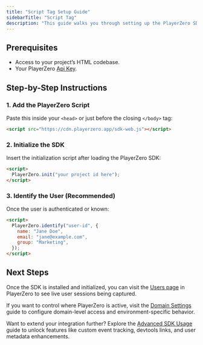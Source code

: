 ```yaml
---
title: "Script Tag Setup Guide"
sidebarTitle: "Script Tag"
description: "This guide walks you through setting up the PlayerZero SDK using a script tag to start monitoring and improving your frontend applications."
---
```


## Prerequisites
- Access to your project’s HTML codebase.
- Your PlayerZero [Api Key](https://go.playerzero.app/setting/api-tokens).

## Step-by-Step Instructions

### 1. Add the PlayerZero Script

Paste this inside your `<head>` or just before the closing `</body>` tag:

```html
<script src="https://cdn.playerzero.app/sdk-web.js"></script>
```
### 2. Initialize the SDK

Insert the initialization script after loading the PlayerZero SDK:

```html
<script>
  PlayerZero.init("your project id here");
</script>
```

### 3. Identify the User (Recommended)

Once the user is authenticated or known:

```html
<script>
  PlayerZero.identify("user-id", {
    name: "Jane Doe",
    email: "jane@example.com",
    group: "Marketing",
  });
</script>
```

## Next Steps

Once the SDK is installed and initialized, you can visit the [Users page](https://go.playerzero.app/users) in PlayerZero to see live user sessions being captured.

If you want to control where PlayerZero is active, visit the [Domain Settings](/developer-guide/configuration-guides/capturing-user-sessions/domain-settings) guide to configure domain-level access and environment-specific behavior.

Want to extend your integration further? Explore the [Advanced SDK Usage](/developer-guide/configuration-guides/capturing-user-sessions/advanced-usage) guide to unlock features like custom event tracking, devtools links, and user metadata enhancements.
